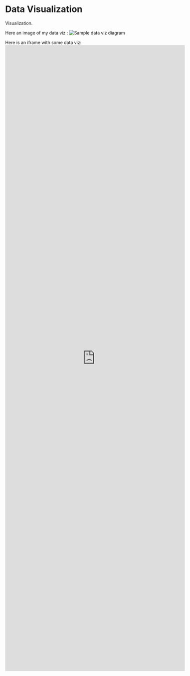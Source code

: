 # Data Visualization

Visualization.


Here an image of my data viz :
![Sample data viz diagram](./viz.jpg)


Here is an iframe with some data viz: 
<div><iframe style="width: 60vw; height: 50vh; border: none;" src="https://query.wikidata.org/embed.html#%23defaultView%3AGraph%0ASELECT%20%3F3D_computer_graphics%20%3F3D_computer_graphicsLabel%20%3Finstance_of%20%3Finstance_ofLabel%20%3Flocation%20%3FlocationLabel%20%3Finception%20%3Fcollection%20%3FcollectionLabel%20%3Fcreator%20%3FcreatorLabel%20WHERE%20%7B%0A%20%20SERVICE%20wikibase%3Alabel%20%7B%20bd%3AserviceParam%20wikibase%3Alanguage%20%22%5BAUTO_LANGUAGE%5D%2Cen%22.%20%7D%0A%20%20%3F3D_computer_graphics%20wdt%3AP31%20wd%3AQ189177.%0A%20%20%3F3D_computer_graphics%20wdt%3AP195%20wd%3AQ1255096.%0A%20%20OPTIONAL%20%7B%20%3F3D_computer_graphics%20wdt%3AP31%20%3Finstance_of.%20%7D%0A%20%20OPTIONAL%20%7B%20%3F3D_computer_graphics%20wdt%3AP276%20%3Flocation.%20%7D%0A%20%20OPTIONAL%20%7B%20%3F3D_computer_graphics%20wdt%3AP571%20%3Finception.%20%7D%0A%20%20OPTIONAL%20%7B%20%3F3D_computer_graphics%20wdt%3AP195%20%3Fcollection.%20%7D%0A%20%20OPTIONAL%20%7B%20%3F3D_computer_graphics%20wdt%3AP170%20%3Fcreator.%20%7D%0A%7D%0ALIMIT%20100" referrerpolicy="origin" sandbox="allow-scripts allow-same-origin allow-popups"></iframe></div>